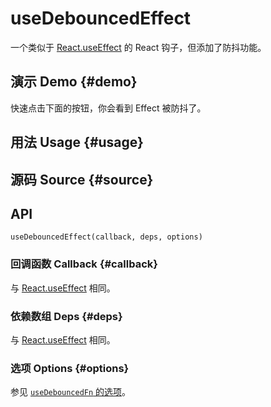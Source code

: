 # useDebouncedEffect


<HooksType category={frontmatter.category} lowLevel />

一个类似于 [React.useEffect](https://react.dev/reference/react/useEffect) 的 React 钩子，但添加了防抖功能。

## 演示 Demo \{#demo}

快速点击下面的按钮，你会看到 Effect 被防抖了。


<App />

## 用法 Usage \{#usage}



## 源码 Source \{#source}


<Source />

## API

```tsx
useDebouncedEffect(callback, deps, options)
```

### 回调函数 Callback \{#callback}

与 [React.useEffect](https://react.dev/reference/react/useEffect) 相同。

### 依赖数组 Deps \{#deps}

与 [React.useEffect](https://react.dev/reference/react/useEffect) 相同。

### 选项 Options \{#options}

参见 [`useDebouncedFn` 的选项](/reference/use-debounced-fn/#options)。
